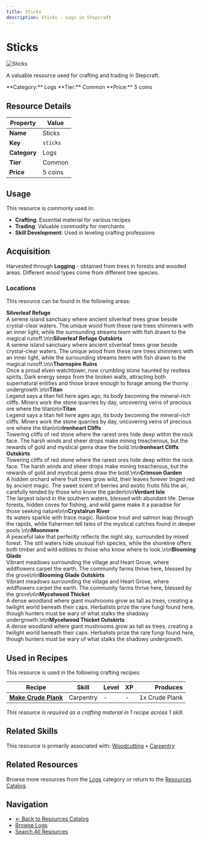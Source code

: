 ```yaml
---
title: Sticks
description: Sticks - Logs in Stepcraft
---
```


# Sticks

<div className="flex items-start gap-6 mb-8">
  <div className="flex-shrink-0">
    <img src="/assets/resources/woodcutting/sticks.png" alt="Sticks" className="w-24 h-24 border rounded-lg" />
  </div>
  <div className="flex-1">
    <div className="space-y-2">
      <p className="text-lg text-muted-foreground">A valuable resource used for crafting and trading in Stepcraft.</p>
      <div className="flex flex-wrap gap-4 text-sm">
        <span className="px-2 py-1 bg-blue-100 dark:bg-blue-900 rounded-md">
          **Category:** Logs
        </span>
        <span className="px-2 py-1 bg-gray-100 dark:bg-gray-900 rounded-md">
          **Tier:** Common
        </span>
        <span className="px-2 py-1 bg-green-100 dark:bg-green-900 rounded-md">
          **Price:** 5 coins
        </span>
      </div>
    </div>
  </div>
</div>

## Resource Details

| Property | Value |
|----------|-------|
| **Name** | Sticks |
| **Key** | `sticks` |
| **Category** | Logs |
| **Tier** | Common |
| **Price** | 5 coins |


## Usage

This resource is commonly used in:

- **Crafting**: Essential material for various recipes
- **Trading**: Valuable commodity for merchants
- **Skill Development**: Used in leveling crafting professions




## Acquisition

Harvested through **Logging** - obtained from trees in forests and wooded areas. Different wood types come from different tree species.

### Locations

This resource can be found in the following areas:

**Silverleaf Refuge**  
A serene island sanctuary where ancient silverleaf trees grow beside crystal-clear waters. The unique wood from these rare trees shimmers with an inner light, while the surrounding streams teem with fish drawn to the magical runoff.\n\n**Silverleaf Refuge Outskirts**  
A serene island sanctuary where ancient silverleaf trees grow beside crystal-clear waters. The unique wood from these rare trees shimmers with an inner light, while the surrounding streams teem with fish drawn to the magical runoff.\n\n**Thornspire Ruins**  
Once a proud elven watchtower, now crumbling stone haunted by restless spirits. Dark energy seeps from the broken walls, attracting both supernatural entities and those brave enough to forage among the thorny undergrowth.\n\n**Titan**  
Legend says a titan fell here ages ago, its body becoming the mineral-rich cliffs. Miners work the stone quarries by day, uncovering veins of precious ore where the titan\n\n**Titan**  
Legend says a titan fell here ages ago, its body becoming the mineral-rich cliffs. Miners work the stone quarries by day, uncovering veins of precious ore where the titan\n\n**Ironheart Cliffs**  
Towering cliffs of red stone where the rarest ores hide deep within the rock face. The harsh winds and sheer drops make mining treacherous, but the rewards of gold and mystical gems draw the bold.\n\n**Ironheart Cliffs Outskirts**  
Towering cliffs of red stone where the rarest ores hide deep within the rock face. The harsh winds and sheer drops make mining treacherous, but the rewards of gold and mystical gems draw the bold.\n\n**Crimson Garden**  
A hidden orchard where fruit trees grow wild, their leaves forever tinged red by ancient magic. The sweet scent of berries and exotic fruits fills the air, carefully tended by those who know the garden\n\n**Verdant Isle**  
The largest island in the southern waters, blessed with abundant life. Dense forests, hidden coves for fishing, and wild game make it a paradise for those seeking nature\n\n**Crystalrun River**  
Its waters sparkle with trace magic. Rainbow trout and salmon leap through the rapids, while fishermen tell tales of the mystical catches found in deeper pools.\n\n**Moonmere**  
A peaceful lake that perfectly reflects the night sky, surrounded by mixed forest. The still waters hide unusual fish species, while the shoreline offers both timber and wild edibles to those who know where to look.\n\n**Blooming Glade**  
Vibrant meadows surrounding the village and Heart Grove, where wildflowers carpet the earth. The community farms thrive here, blessed by the grove\n\n**Blooming Glade Outskirts**  
Vibrant meadows surrounding the village and Heart Grove, where wildflowers carpet the earth. The community farms thrive here, blessed by the grove\n\n**Mycelwood Thicket**  
A dense woodland where giant mushrooms grow as tall as trees, creating a twilight world beneath their caps. Herbalists prize the rare fungi found here, though hunters must be wary of what stalks the shadowy undergrowth.\n\n**Mycelwood Thicket Outskirts**  
A dense woodland where giant mushrooms grow as tall as trees, creating a twilight world beneath their caps. Herbalists prize the rare fungi found here, though hunters must be wary of what stalks the shadowy undergrowth.


## Used in Recipes

This resource is used in the following crafting recipes:

| Recipe | Skill | Level | XP | Produces |
|--------|-------|-------|----|---------:|
| **[Make Crude Plank](/docs/resources/individual/crude_plank)** | Carpentry | - | - | 1x Crude Plank |

*This resource is required as a crafting material in 1 recipe across 1 skill.*


## Related Skills

This resource is primarily associated with: [Woodcutting](/docs/skills/individual/woodcutting) • [Carpentry](/docs/skills/individual/carpentry)

## Related Resources

Browse more resources from the [Logs](/docs/resources#logs) category or return to the [Resources Catalog](/docs/resources).

## Navigation

- [← Back to Resources Catalog](/docs/resources)
- [Browse Logs](/docs/resources#logs)
- [Search All Resources](/search)

